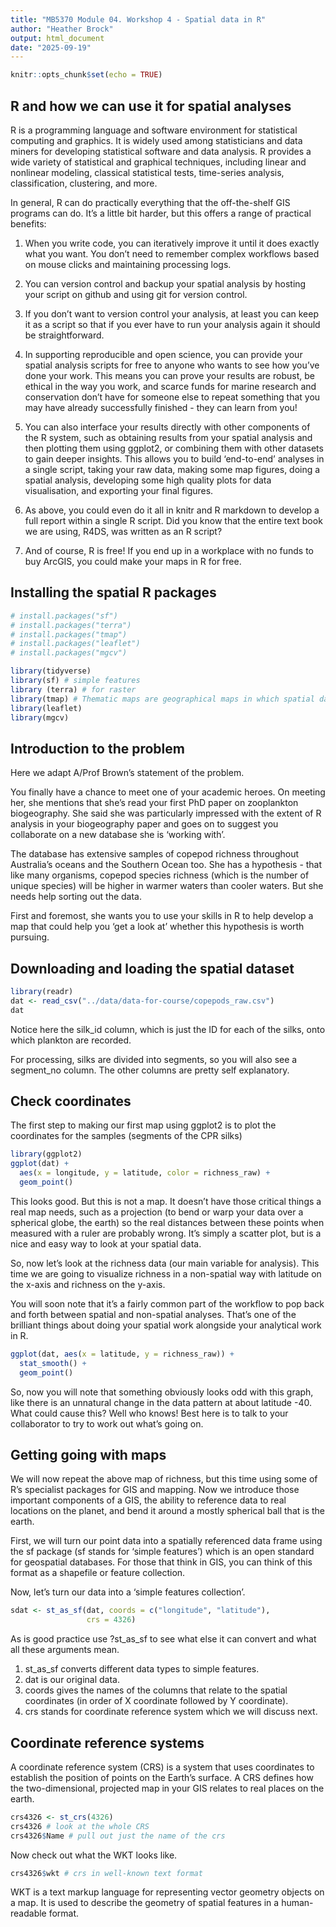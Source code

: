 ```yaml
---
title: "MB5370 Module 04. Workshop 4 - Spatial data in R"
author: "Heather Brock"
output: html_document
date: "2025-09-19"
---
```


```r
knitr::opts_chunk$set(echo = TRUE)
```

## R and how we can use it for spatial analyses

R is a programming language and software environment for statistical computing and graphics. It is widely used among statisticians and data miners for developing statistical software and data analysis. R provides a wide variety of statistical and graphical techniques, including linear and nonlinear modeling, classical statistical tests, time-series analysis, classification, clustering, and more.

In general, R can do practically everything that the off-the-shelf GIS programs can do. It’s a little bit harder, but this offers a range of practical benefits:

1. When you write code, you can iteratively improve it until it does exactly what you want. You don’t need to remember complex workflows based on mouse clicks and maintaining processing logs. 

2. You can version control and backup your spatial analysis by hosting your script on github and using git for version control.

3. If you don’t want to version control your analysis, at least you can keep it as a script so that if you ever have to run your analysis again it should be straightforward.

4. In supporting reproducible and open science, you can provide your spatial analysis scripts for free to anyone who wants to see how you’ve done your work. This means you can prove your results are robust, be ethical in the way you work, and scarce funds for marine research and conservation don’t have for someone else to repeat something that you may have already successfully finished - they can learn from you! 

5. You can also interface your results directly with other components of the R system, such as obtaining results from your spatial analysis and then plotting them using ggplot2, or combining them with other datasets to gain deeper insights. This allows you to build ‘end-to-end’ analyses in a single script, taking your raw data, making some map figures, doing a spatial analysis, developing some high quality plots for data visualisation, and exporting your final figures. 

6. As above, you could even do it all in knitr and R markdown to develop a full report within a single R script. Did you know that the entire text book we are using, R4DS, was written as an R script? 

7. And of course, R is free! If you end up in a workplace with no funds to buy ArcGIS, you could make your maps in R for free. 

## Installing the spatial R packages

```r
# install.packages("sf") 
# install.packages("terra")
# install.packages("tmap")
# install.packages("leaflet")
# install.packages("mgcv")
```

```r
library(tidyverse)
library(sf) # simple features
library (terra) # for raster
library(tmap) # Thematic maps are geographical maps in which spatial data distributions are visualized
library(leaflet)
library(mgcv)
```

## Introduction to the problem

Here we adapt A/Prof Brown’s statement of the problem. 

You finally have a chance to meet one of your academic heroes. On meeting her, she mentions that she’s read your first PhD paper on zooplankton biogeography. She said she was particularly impressed with the extent of R analysis in your biogeography paper and goes on to suggest you collaborate on a new database she is ‘working with’.

The database has extensive samples of copepod richness throughout Australia’s oceans and the Southern Ocean too. She has a hypothesis - that like many organisms, copepod species richness (which is the number of unique species) will be higher in warmer waters than cooler waters. But she needs help sorting out the data.

First and foremost, she wants you to use your skills in R to help develop a map that could help you ‘get a look at’ whether this hypothesis is worth pursuing. 

## Downloading and loading the spatial dataset

```r
library(readr)
dat <- read_csv("../data/data-for-course/copepods_raw.csv")
dat
```

Notice here the silk_id column, which is just the ID for each of the silks, onto which plankton are recorded. 

For processing, silks are divided into segments, so you will also see a segment_no column. The other columns are pretty self explanatory.

## Check coordinates

The first step to making our first map using ggplot2  is to plot the coordinates for the samples (segments of the CPR silks)

```r
library(ggplot2)
ggplot(dat) + 
  aes(x = longitude, y = latitude, color = richness_raw) +
  geom_point()
```

This looks good. But this is not a map. It doesn’t have those critical things a real map needs, such as a projection (to bend or warp your data over a spherical globe, the earth) so the real distances between these points when measured with a ruler are probably wrong. It’s simply a scatter plot, but is a nice and easy way to look at your spatial data. 

So, now let’s look at the richness data (our main variable for analysis). This time we are going to visualize richness in a non-spatial way with latitude on the x-axis and richness on the y-axis. 

You will soon note that it’s a fairly common part of the workflow to pop back and forth between spatial and non-spatial analyses. That’s one of the brilliant things about doing your spatial work alongside your analytical work in R.

```r
ggplot(dat, aes(x = latitude, y = richness_raw)) + 
  stat_smooth() + 
  geom_point()
```

So, now you will note that something obviously looks odd with this graph, like there is an unnatural change in the data pattern at about latitude -40. What could cause this? Well who knows! Best here is to talk to your collaborator to try to work out what’s going on.

## Getting going with maps

We will now repeat the above map of richness, but this time using some of R’s specialist packages for GIS and mapping. Now we introduce those important components of a GIS, the ability to reference data to real locations on the planet, and bend it around a mostly spherical ball that is the earth. 

First, we will turn our point data into a spatially referenced data frame using the sf package (sf stands for ‘simple features’) which is an open standard for geospatial databases. For those that think in GIS, you can think of this format as a shapefile or feature collection.

Now, let’s turn our data into a ‘simple features collection’.

```r
sdat <- st_as_sf(dat, coords = c("longitude", "latitude"), 
                 crs = 4326)
```

As is good practice use ?st_as_sf to see what else it can convert and what all these arguments mean.

1. st_as_sf converts different data types to simple features. 
2. dat is our original data. 
3. coords gives the names of the columns that relate to the spatial coordinates (in order of X coordinate followed by Y coordinate).
4. crs stands for coordinate reference system which we will discuss next.

## Coordinate reference systems

A coordinate reference system (CRS) is a system that uses coordinates to establish the position of points on the Earth's surface. A CRS defines how the two-dimensional, projected map in your GIS relates to real places on the earth.

```r
crs4326 <- st_crs(4326)
crs4326 # look at the whole CRS
crs4326$Name # pull out just the name of the crs
```

Now check out what the WKT looks like.

```r
crs4326$wkt # crs in well-known text format
```

WKT is a text markup language for representing vector geometry objects on a map. It is used to describe the geometry of spatial features in a human-readable format.

## 